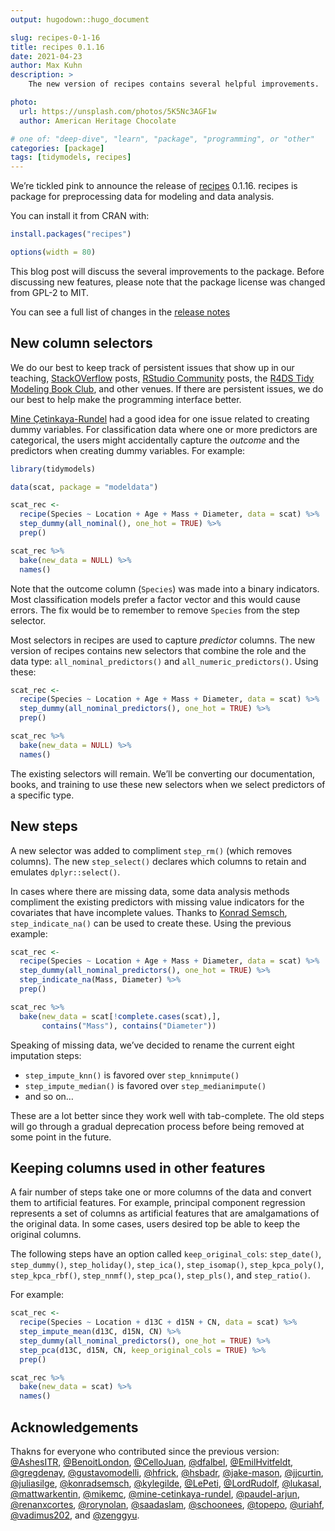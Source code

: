 ```yaml
---
output: hugodown::hugo_document

slug: recipes-0-1-16
title: recipes 0.1.16
date: 2021-04-23
author: Max Kuhn
description: >
    The new version of recipes contains several helpful improvements.  

photo:
  url: https://unsplash.com/photos/5K5Nc3AGF1w
  author: American Heritage Chocolate

# one of: "deep-dive", "learn", "package", "programming", or "other"
categories: [package] 
tags: [tidymodels, recipes]
---
```


<!--
TODO:
* [ ] Look over / edit the post's title in the yaml
* [ ] Edit (or delete) the description; note this appears in the Twitter card
* [ ] Pick category and tags (see existing with `hugodown::tidy_show_meta()`)
* [ ] Find photo & update yaml metadata
* [ ] Create `thumbnail-sq.jpg`; height and width should be equal
* [ ] Create `thumbnail-wd.jpg`; width should be >5x height
* [ ] `hugodown::use_tidy_thumbnails()`
* [ ] Add intro sentence, e.g. the standard tagline for the package
* [ ] `usethis::use_tidy_thanks()`
-->

We're tickled pink to announce the release of [recipes](https://recipes.tidymodels.org/) 0.1.16. recipes is package for preprocessing data for modeling and data analysis.  

You can install it from CRAN with:

```r
install.packages("recipes")
```
```r
options(width = 80)
```

This blog post will discuss the several improvements to the package. Before discussing new features, please note that the package license was changed from GPL-2 to MIT. 

You can see a full list of changes in the [release notes](https://recipes.tidymodels.org/news/index.html#recipes-0-1-16-unreleased)

## New column selectors

We do our best to keep track of persistent issues that show up in our teaching, [StackOVerflow](https://stackoverflow.com/questions/tagged/?tagnames=r-recipes+r&sort=newest) posts, [RStudio Community](https://community.rstudio.com/tag/tidymodels) posts, the [R4DS Tidy Modeling Book Club](https://www.google.com/search?q=r4ds+tidymodels+book+club&oq=r4ds+tidymodels+book+club), and other venues. If there are persistent issues, we do our best to help make the programming interface better. 

[Mine Çetinkaya-Rundel](https://twitter.com/minebocek) had a good idea for one issue related to creating dummy variables. For classification data where one or more predictors are categorical, the users might accidentally capture the _outcome_ and the predictors when creating dummy variables. For example: 

```r
library(tidymodels)

data(scat, package = "modeldata")

scat_rec <- 
  recipe(Species ~ Location + Age + Mass + Diameter, data = scat) %>% 
  step_dummy(all_nominal(), one_hot = TRUE) %>% 
  prep()

scat_rec %>% 
  bake(new_data = NULL) %>% 
  names()
```

Note that the outcome column (`Species`) was made into a binary indicators. Most classification models prefer a factor vector and this would cause errors. The fix would be to remember to remove `Species` from the step selector. 

Most selectors in recipes are used to capture _predictor_ columns. The new version of recipes contains new selectors that combine the role and the data type: `all_nominal_predictors()` and `all_numeric_predictors()`. Using these: 

```r
scat_rec <- 
  recipe(Species ~ Location + Age + Mass + Diameter, data = scat) %>% 
  step_dummy(all_nominal_predictors(), one_hot = TRUE) %>% 
  prep()

scat_rec %>% 
  bake(new_data = NULL) %>% 
  names()
```

The existing selectors will remain. We'll be converting our documentation, books, and training to use these new selectors when we select predictors of a specific type. 

## New steps

A new selector was added to compliment `step_rm()` (which removes columns). The new `step_select()` declares which columns to retain and emulates `dplyr::select()`. 

In cases where there are missing data, some data analysis methods compliment the existing predictors with missing value indicators for the covariates that have incomplete values. Thanks to [Konrad Semsch](https://konradsemsch.netlify.com/), `step_indicate_na()` can be used to create these. Using the previous example: 

```r
scat_rec <- 
  recipe(Species ~ Location + Age + Mass + Diameter, data = scat) %>% 
  step_dummy(all_nominal_predictors(), one_hot = TRUE) %>% 
  step_indicate_na(Mass, Diameter) %>% 
  prep()

scat_rec %>% 
  bake(new_data = scat[!complete.cases(scat),],
       contains("Mass"), contains("Diameter")) 
```

Speaking of missing data, we've decided to rename the current eight imputation steps:

* `step_impute_knn()` is favored over `step_knnimpute()`
* `step_impute_median()` is favored over `step_medianimpute()`
* and so on...

These are a lot better since they work well with tab-complete. The old steps will go through a gradual deprecation process before being removed at some point in the future. 

## Keeping columns used in other features

A fair number of steps take one or more columns of the data and convert them to artificial features. For example, principal component regression represents a set of columns as artificial features that are amalgamations of the original data. In some cases, users desired top be able to keep the original columns. 

The following steps have an option called `keep_original_cols`: `step_date()`, `step_dummy()`, `step_holiday()`, `step_ica()`, `step_isomap()`, `step_kpca_poly()`, `step_kpca_rbf()`, `step_nnmf()`, `step_pca()`, `step_pls()`, and `step_ratio()`. 

For example: 

```r
scat_rec <- 
  recipe(Species ~ Location + d13C + d15N + CN, data = scat) %>% 
  step_impute_mean(d13C, d15N, CN) %>% 
  step_dummy(all_nominal_predictors(), one_hot = TRUE) %>% 
  step_pca(d13C, d15N, CN, keep_original_cols = TRUE) %>% 
  prep()

scat_rec %>% 
  bake(new_data = scat) %>% 
  names()
```

## Acknowledgements

Thakns for everyone who contributed since the previous version: [&#x0040;AshesITR](https://github.com/AshesITR), [&#x0040;BenoitLondon](https://github.com/BenoitLondon), [&#x0040;CelloJuan](https://github.com/CelloJuan), [&#x0040;dfalbel](https://github.com/dfalbel), [&#x0040;EmilHvitfeldt](https://github.com/EmilHvitfeldt), [&#x0040;gregdenay](https://github.com/gregdenay), [&#x0040;gustavomodelli](https://github.com/gustavomodelli), [&#x0040;hfrick](https://github.com/hfrick), [&#x0040;hsbadr](https://github.com/hsbadr), [&#x0040;jake-mason](https://github.com/jake-mason), [&#x0040;jjcurtin](https://github.com/jjcurtin), [&#x0040;juliasilge](https://github.com/juliasilge), [&#x0040;konradsemsch](https://github.com/konradsemsch), [&#x0040;kylegilde](https://github.com/kylegilde), [&#x0040;LePeti](https://github.com/LePeti), [&#x0040;LordRudolf](https://github.com/LordRudolf), [&#x0040;lukasal](https://github.com/lukasal), [&#x0040;mattwarkentin](https://github.com/mattwarkentin), [&#x0040;mikemc](https://github.com/mikemc), [&#x0040;mine-cetinkaya-rundel](https://github.com/mine-cetinkaya-rundel), [&#x0040;paudel-arjun](https://github.com/paudel-arjun), [&#x0040;renanxcortes](https://github.com/renanxcortes), [&#x0040;rorynolan](https://github.com/rorynolan), [&#x0040;saadaslam](https://github.com/saadaslam), [&#x0040;schoonees](https://github.com/schoonees), [&#x0040;topepo](https://github.com/topepo), [&#x0040;uriahf](https://github.com/uriahf), [&#x0040;vadimus202](https://github.com/vadimus202), and [&#x0040;zenggyu](https://github.com/zenggyu).
